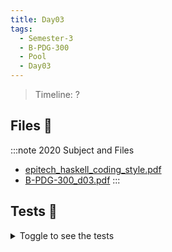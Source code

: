 ```yaml
---
title: Day03
tags:
  - Semester-3
  - B-PDG-300
  - Pool
  - Day03
---
```

> Timeline: ?


## Files 📂

:::note 2020 Subject and Files
- [epitech_haskell_coding_style.pdf](https://github.com/Studio-17/Epitech-Subjects/raw/main/Semester-3/B-PDG-300/Pool/Day03/epitech_haskell_coding_style.pdf)
- [B-PDG-300_d03.pdf](https://github.com/Studio-17/Epitech-Subjects/raw/main/Semester-3/B-PDG-300/Pool/Day03/B-PDG-300_d03.pdf)
:::

## Tests 🤖
<details>
  <summary>Toggle to see the tests</summary>
  <div>
Yo
  </div>
</details>

